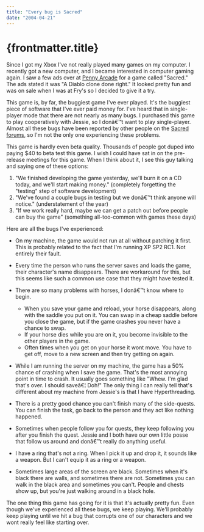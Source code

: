 ```yaml
---
title: "Every bug is Sacred"
date: "2004-04-21"
---
```


# {frontmatter.title}

Since I got my Xbox I've not really played many games on my computer. I recently got a new computer, and I became interested in computer gaming again. I saw a few ads over at [Penny Arcade](http://penny-arcade.com) for a game called "Sacred." The ads stated it was "A Diablo clone done right." It looked pretty fun and was on sale when I was at Fry's so I decided to give it a try.

This game is, by far, the buggiest game I've ever played. It's the buggiest piece of software that I've ever paid money for. I've heard that in single-player mode that there are not nearly as many bugs. I purchased this game to play cooperatively with Jessie, so I donâ€™t want to play single-player. Almost all these bugs have been reported by other people on the [Sacred forums](http://forum.sacredeng.ascaron-net.com/index.php?s=), so I'm not the only one experiencing these problems.

This game is hardly even beta quality. Thousands of people got duped into paying $40 to beta test this game. I wish I could have sat in on the pre-release meetings for this game. When I think about it, I see this guy talking and saying one of these options:

1. "We finished developing the game yesterday, we'll burn it on a CD today, and we'll start making money." (completely forgetting the "testing" step of software development)
2. "We've found a couple bugs in testing but we donâ€™t think anyone will notice." (understatement of the year)
3. "If we work really hard, maybe we can get a patch out before people can buy the game" (something all-too-common with games these days)

Here are all the bugs I've experienced:

- On my machine, the game would not run at all without patching it first. This is probably related to the fact that I'm running XP SP2 RC1. Not entirely their fault.

- Every time the person who runs the server saves and loads the game, their character's name disappears. There are workaround for this, but this seems like such a common use case that they might have tested it.

- There are so many problems with horses, I donâ€™t know where to begin.
    - When you save your game and reload, your horse disappears, along with the saddle you put on it. You can swap in a cheap saddle before you close the game, but if the game crashes you never have a chance to swap.
    - If your horse dies while you are on it, you become invisible to the other players in the game.
    - Often times when you get on your horse it wont move. You have to get off, move to a new screen and then try getting on again.

- While I am running the server on my machine, the game has a 50% chance of crashing when I save the game. That's the most annoying point in time to crash. It usually goes something like "Whew. I'm glad that's over. I should saveâ€¦ Doh!" The only thing I can really tell that's different about my machine from Jessie's is that I have Hyperthreading.

- There is a pretty good chance you can't finish many of the side-quests. You can finish the task, go back to the person and they act like nothing happened.

- Sometimes when people follow you for quests, they keep following you after you finish the quest. Jessie and I both have our own little posse that follow us around and donâ€™t really do anything useful.

- I have a ring that's not a ring. When I pick it up and drop it, it sounds like a weapon. But I can't equip it as a ring or a weapon.

- Sometimes large areas of the screen are black. Sometimes when it's black there are walls, and sometimes there are not. Sometimes you can walk in the black area and sometimes you can't. People and chests show up, but you're just walking around in a black hole.

The one thing this game has going for it is that it's actually pretty fun. Even though we've experienced all these bugs, we keep playing. We'll probably keep playing until we hit a bug that corrupts one of our characters and we wont really feel like starting over.
